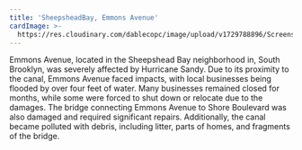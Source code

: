 ```yaml
---
title: 'SheepsheadBay, Emmons Avenue'
cardImage: >-
  https://res.cloudinary.com/dablecopc/image/upload/v1729788896/Screenshot_2024-10-24_at_12.51.20_PM_pq8txr.png
---
```


Emmons Avenue, located in the Sheepshead Bay neighborhood in, South Brooklyn, was severely affected by Hurricane Sandy. Due to its proximity to the canal, Emmons Avenue faced impacts, with local businesses being flooded by over four feet of water. Many businesses remained closed for months, while some were forced to shut down or relocate due to the  damages. The bridge connecting Emmons Avenue to Shore Boulevard was also damaged and required significant repairs. Additionally, the canal became polluted with debris, including litter, parts of homes, and fragments of the bridge.

<place />

